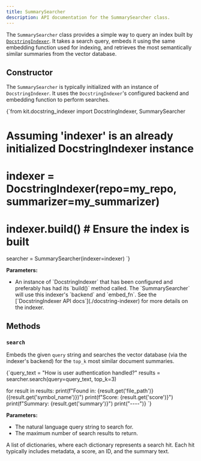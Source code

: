 ```yaml
---
title: SummarySearcher
description: API documentation for the SummarySearcher class.
---
```



The `SummarySearcher` class provides a simple way to query an index built by [`DocstringIndexer`](./docstring-indexer). It takes a search query, embeds it using the same embedding function used for indexing, and retrieves the most semantically similar summaries from the vector database.

## Constructor

<ClassRef name="SummarySearcher" srcPath="kit/docstring_indexer.py" />

The `SummarySearcher` is typically initialized with an instance of `DocstringIndexer`. It uses the `DocstringIndexer`'s configured backend and embedding function to perform searches.

<CodeBlock language="python">
{`from kit.docstring_indexer import DocstringIndexer, SummarySearcher

# Assuming 'indexer' is an already initialized DocstringIndexer instance
# indexer = DocstringIndexer(repo=my_repo, summarizer=my_summarizer)
# indexer.build() # Ensure the index is built

searcher = SummarySearcher(indexer=indexer)
`}
</CodeBlock>

**Parameters:**

*   <Param name="indexer" type="DocstringIndexer" isRequired={true}>
        An instance of `DocstringIndexer` that has been configured and preferably has had its `build()` method called. The `SummarySearcher` will use this indexer's `backend` and `embed_fn`. See the [`DocstringIndexer API docs`](./docstring-indexer) for more details on the indexer.
    </Param>

## Methods

### `search`

<MethodRef name="search" id="kit.docstring_indexer.SummarySearcher.search" srcPath="kit/docstring_indexer.py" />

Embeds the given `query` string and searches the vector database (via the indexer's backend) for the `top_k` most similar document summaries.

<CodeBlock language="python">
{`query_text = "How is user authentication handled?"
results = searcher.search(query=query_text, top_k=3)

for result in results:
    print(f"Found in: {result.get('file_path')} ({result.get('symbol_name')})")
    print(f"Score: {result.get('score')}")
    print(f"Summary: {result.get('summary')}")
    print("----")} `}
</CodeBlock>

**Parameters:**

*   <Param name="query" type="str" isRequired={true}>
        The natural language query string to search for.
    </Param>
*   <Param name="top_k" type="int" default="5">
        The maximum number of search results to return.
    </Param>

<Returns type="List[Dict[str, Any]]">
    A list of dictionaries, where each dictionary represents a search hit.
    Each hit typically includes metadata, a score, an ID, and the summary text.
</Returns>
